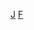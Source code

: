 {{Navbox 
|name = 凤凰城影评人协会奖
|title=[[凤凰城影评人协会|凤凰城影评人协会奖]]
|listclass = hlist
|state = {{{state|autocollapse}}}
|group1=现今常设奖项
|list1=
* [[凤凰城影评人协会奖十佳影片|十佳影片]]
* [[凤凰城影评人协会奖最佳男主角|最佳男主角]]
* [[凤凰城影评人协会奖最佳女主角|最佳女主角]]
* [[凤凰城影评人协会奖最佳动画片|最佳动画片]]
* [[凤凰城影评人协会奖最佳摄影|最佳摄影]]
* [[凤凰城影评人协会奖最佳导演|最佳导演]]
* [[凤凰城影评人协会奖最佳纪录片|最佳纪录片]]
* [[凤凰城影评人协会奖最佳影片|最佳影片]]
* [[凤凰城影评人协会奖最佳外语片|最佳外语片]]
* [[凤凰城影评人协会奖最佳原创剧本|最佳原创剧本]]
* [[凤凰城影评人协会奖最佳改编剧本|最佳改编剧本]]
* [[凤凰城影评人协会奖最佳男配角|最佳男配角]]
* [[凤凰城影评人协会奖最佳女配角|最佳女配角]]

|group2= 届次
|list2=
* [[第1届凤凰城影评人协会奖|2000]]
* [[第2届凤凰城影评人协会奖|2001]]
* [[第3届凤凰城影评人协会奖|2002]]
* [[第4届凤凰城影评人协会奖|2003]]
* [[第5届凤凰城影评人协会奖|2004]]
* [[第6届凤凰城影评人协会奖|2005]]
* [[第7届凤凰城影评人协会奖|2006]]
* [[第8届凤凰城影评人协会奖|2007]]
* [[第9届凤凰城影评人协会奖|2008]]
* [[第10届凤凰城影评人协会奖|2009]]
* [[第11届凤凰城影评人协会奖|2010]]
* [[第12届凤凰城影评人协会奖|2011]]
* [[第13届凤凰城影评人协会奖|2012]]
* [[第14届凤凰城影评人协会奖|2013]]
* [[第15届凤凰城影评人协会奖|2014]]
* [[第16届凤凰城影评人协会奖|2015]]
* [[第17届凤凰城影评人协会奖|2016]]
* [[2017年鳳凰城影評人協會獎|2017]]
* [[2018年鳳凰城影評人協會獎|2018]]
* [[2019年鳳凰城影評人協會獎|2019]]
* [[2020年鳳凰城影評人協會獎|2020]]
* [[2021年鳳凰城影評人協會獎|2021]]
}}
[[Category:凤凰城影评人协会奖|J]]
<noinclude>
{{collapsible option}}
[[Category:美国电影奖项模板|F]]
</noinclude>